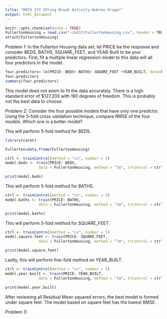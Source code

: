 ```yaml
---
title: "MATH 237 SPring Break Activity-Aubree Krager"
output: html_document
---
```


```r
knitr::opts_chunk$set(echo = TRUE)
FullertonHousing = read.csv("~/m237/FullertonHousing.csv", header = TRUE)
attach(FullertonHousing)
```

Problem 1: 
In the Fullerton Housing data set, let PRICE be the response and consider BEDS, BATHS, SQUARE_FEET, and YEAR-Built to be your predictors. First, fit a multiple linear regression model to this data will all four predictors in the model. 

```r
four.predictors= lm(PRICE~ BEDS+ BATHS+ SQUARE_FEET +YEAR_BUILT, data=FullertonHousing)
four.predictors
summary(four.predictors)
```
This model does not seem to fit the data accurately. There is a high standard error of $127,200 with 190 degrees of freedom. This is probably not the best data to choose. 


Problem 2: Consider the four possible models that have only one predictor. Using the 5-fold cross validation technique, compare RMSE of the four models. Which one is a better model? 

This will perform 5-fold method for BEDS. 

```r
library(caret)

Fullerton=data.frame(FullertonHousing)

ctrl <- trainControl(method = "cv", number = 5)
model.beds <- train(PRICE~ BEDS, 
               data = FullertonHousing, method = "lm", trControl = ctrl)

print(model.beds)

```

This will perform 5-fold method  for BATHS. 
```r
ctrl <- trainControl(method = "cv", number = 5)
model.baths <- train(PRICE~ BATHS, 
               data = FullertonHousing, method = "lm", trControl = ctrl)

print(model.baths)
```

This will perform 5-fold method for SQUARE_FEET.
```r
ctrl <- trainControl(method = "cv", number = 5)
model.square.feet <- train(PRICE~ SQUARE_FEET, 
               data = FullertonHousing, method = "lm", trControl = ctrl)

print(model.square.feet)
```

Lastly, this will perform five-fold method on YEAR_BUILT.
```r
ctrl <- trainControl(method = "cv", number = 5)
model.year.built <- train(PRICE~ YEAR_BUILT, 
               data = FullertonHousing, method = "lm", trControl = ctrl)

print(model.year.built)
```

After reviewing all Residual Mean squared errors, the best model is formed under square feet. The model based on square feet has the lowest RMSE. 

Problem 3: 
